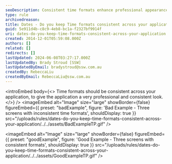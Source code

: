 ```yaml
---
seoDescription: Consistent time formats enhance professional appearance across applications.
type: rule
archivedreason:
title: Dates - Do you keep Time formats consistent across your application?
guid: 5e911d4b-c8c9-4eb8-bc1a-f2327bf9914f
uri: dates-do-you-keep-time-formats-consistent-across-your-application
created: 2014-12-01T05:59:08.000Z
authors: []
related: []
redirects: []
lastUpdated: 2024-06-08T03:27:17.000Z
lastUpdatedBy: Brady Stroud [SSW]
lastUpdatedByEmail: bradystroud@ssw.com.au
createdBy: RebeccaLiu
createdByEmail: RebeccaLiu@ssw.com.au
---
```


<introEmbed
  body={<>
Time formats should be consistent across your application, to give the application a very professional and consistent look.
  </>}
/>
<imageEmbed
  alt="Image"
  size="large"
  showBorder={false}
  figureEmbed={{
    preset: "badExample",
    figure: 'Bad Example - Three screens with inconsistent time formats',
    shouldDisplay: true
  }}
  src="/uploads/rules/dates-do-you-keep-time-formats-consistent-across-your-application/../../assets/BadExampleTP.gif"
/>

<imageEmbed
  alt="Image"
  size="large"
  showBorder={false}
  figureEmbed={{
    preset: "goodExample",
    figure: 'Good Example - Three screens with consistent formats',
    shouldDisplay: true
  }}
  src="/uploads/rules/dates-do-you-keep-time-formats-consistent-across-your-application/../../assets/GoodExampleTP.gif"
/>
